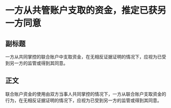 # 一方从共管账户支取的资金，推定已获另一方同意
## 副标题
一方从共同掌控的联合账户中支取资金，在无相反证据证明的情况下，应视为已受到另一方的监管或得到其同意。
## 正文
联合账户资金的使用由双方当事人共同掌控的情况下，一方从联合账户支取资金的行为，在无相反证据证明的情况下，应视为已受到另一方的监管或得到其同意。